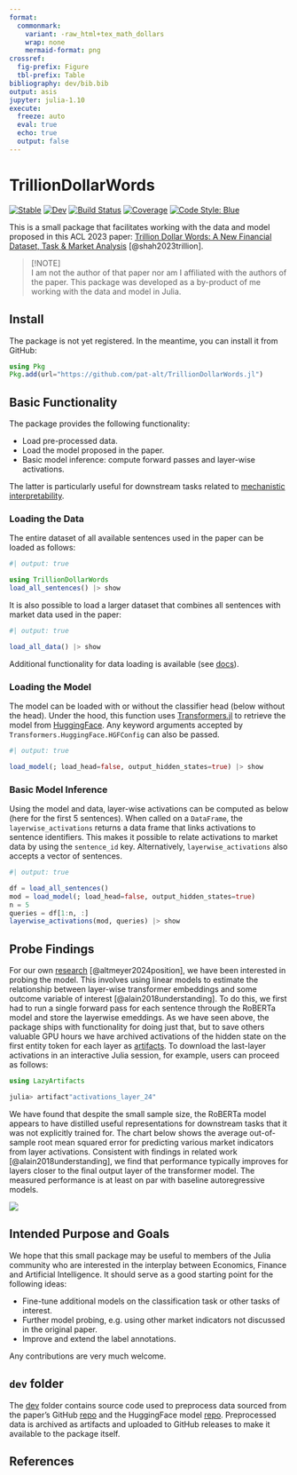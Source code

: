 ```yaml
---
format: 
  commonmark:
    variant: -raw_html+tex_math_dollars
    wrap: none
    mermaid-format: png
crossref:
  fig-prefix: Figure
  tbl-prefix: Table
bibliography: dev/bib.bib
output: asis
jupyter: julia-1.10
execute: 
  freeze: auto
  eval: true
  echo: true
  output: false
---
```


# TrillionDollarWords

[![Stable](https://img.shields.io/badge/docs-stable-blue.svg)](https://pat-alt.github.io/TrillionDollarWords.jl/stable/)
[![Dev](https://img.shields.io/badge/docs-dev-blue.svg)](https://pat-alt.github.io/TrillionDollarWords.jl/dev/)
[![Build Status](https://github.com/pat-alt/TrillionDollarWords.jl/actions/workflows/CI.yml/badge.svg?branch=main)](https://github.com/pat-alt/TrillionDollarWords.jl/actions/workflows/CI.yml?query=branch%3Amain)
[![Coverage](https://codecov.io/gh/pat-alt/TrillionDollarWords.jl/branch/main/graph/badge.svg)](https://codecov.io/gh/pat-alt/TrillionDollarWords.jl)
[![Code Style: Blue](https://img.shields.io/badge/code%20style-blue-4495d1.svg)](https://github.com/invenia/BlueStyle)

This is a small package that facilitates working with the data and model proposed in this ACL 2023 paper: [Trillion Dollar Words: A New Financial Dataset, Task & Market Analysis](https://arxiv.org/abs/2305.07972) [@shah2023trillion].

> [!NOTE]  
> I am not the author of that paper nor am I affiliated with the authors of the paper. This package was developed as a by-product of me working with the data and model in Julia.

## Install

The package is not yet registered. In the meantime, you can install it from GitHub:

``` julia
using Pkg
Pkg.add(url="https://github.com/pat-alt/TrillionDollarWords.jl")
```

## Basic Functionality

The package provides the following functionality:

- Load pre-processed data.
- Load the model proposed in the paper. 
- Basic model inference: compute forward passes and layer-wise activations.

The latter is particularly useful for downstream tasks related to [mechanistic interpretability](https://en.wikipedia.org/wiki/Large_language_model#Interpretation).

### Loading the Data

The entire dataset of all available sentences used in the paper can be loaded as follows:

```julia
#| output: true

using TrillionDollarWords
load_all_sentences() |> show
```

It is also possible to load a larger dataset that combines all sentences with market data used in the paper:

```julia
#| output: true

load_all_data() |> show
```

Additional functionality for data loading is available (see [docs](https://www.paltmeyer.com/TrillionDollarWords.jl/dev/)).

### Loading the Model

The model can be loaded with or without the classifier head (below without the head). Under the hood, this function uses [Transformers.jl](https://github.com/chengchingwen/Transformers.jl) to retrieve the model from [HuggingFace](https://huggingface.co/gtfintechlab/FOMC-RoBERTa?text=A+very+hawkish+stance+excerted+by+the+doves). Any keyword arguments accepted by `Transformers.HuggingFace.HGFConfig` can also be passed.

```julia
#| output: true

load_model(; load_head=false, output_hidden_states=true) |> show
```

### Basic Model Inference

Using the model and data, layer-wise activations can be computed as below (here for the first 5 sentences). When called on a `DataFrame`, the `layerwise_activations` returns a data frame that links activations to sentence identifiers. This makes it possible to relate activations to market data by using the `sentence_id` key. Alternatively, `layerwise_activations` also accepts a vector of sentences.

```julia
#| output: true

df = load_all_sentences()
mod = load_model(; load_head=false, output_hidden_states=true)
n = 5
queries = df[1:n, :]
layerwise_activations(mod, queries) |> show
```

## Probe Findings

For our own [research](https://arxiv.org/abs/2402.03962) [@altmeyer2024position], we have been interested in probing the model. This involves using linear models to estimate the relationship between layer-wise transformer embeddings and some outcome variable of interest [@alain2018understanding]. To do this, we first had to run a single forward pass for each sentence through the RoBERTa model and store the layerwise emeddings. As we have seen above, the package ships with functionality for doing just that, but to save others valuable GPU hours we have archived activations of the hidden state on the first entity token for each layer as [artifacts](https://github.com/pat-alt/TrillionDollarWords.jl/releases/tag/activations_2024-01-17). To download the last-layer activations in an interactive Julia session, for example, users can proceed as follows:

``` julia
using LazyArtifacts

julia> artifact"activations_layer_24"
```

We have found that despite the small sample size, the RoBERTa model appears to have distilled useful representations for downstream tasks that it was not explicitly trained for. The chart below shows the average out-of-sample root mean squared error for predicting various market indicators from layer activations. Consistent with findings in related work [@alain2018understanding], we find that performance typically improves for layers closer to the final output layer of the transformer model. The measured performance is at least on par with baseline autoregressive models.

![](https://raw.githubusercontent.com/pat-alt/TrillionDollarWords.jl/11-activations-for-cls-head/dev/juliacon/rmse_pca_128.png)

## Intended Purpose and Goals

We hope that this small package may be useful to members of the Julia community who are interested in the interplay between Economics, Finance and Artificial Intelligence. It should serve as a good starting point for the following ideas:

- Fine-tune additional models on the classification task or other tasks of interest.
- Further model probing, e.g. using other market indicators not discussed in the original paper.
- Improve and extend the label annotations. 

Any contributions are very much welcome.

## `dev` folder

The [dev](/dev/) folder contains source code used to preprocess data sourced from the paper's GitHub [repo](https://github.com/gtfintechlab/fomc-hawkish-dovish) and the HuggingFace model [repo](https://huggingface.co/gtfintechlab/FOMC-RoBERTa?text=A+very+hawkish+stance+excerted+by+the+doves). Preprocessed data is archived as artifacts and uploaded to GitHub releases to make it available to the package itself.

## References